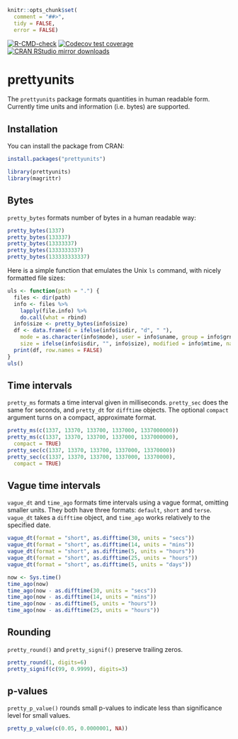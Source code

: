 
```r
knitr::opts_chunk$set(
  comment = "##>",
  tidy = FALSE,
  error = FALSE)
```

<!-- badges: start -->
[![R-CMD-check](https://github.com/r-lib/prettyunits/actions/workflows/R-CMD-check.yaml/badge.svg)](https://github.com/r-lib/prettyunits/actions/workflows/R-CMD-check.yaml)
[![Codecov test coverage](https://codecov.io/gh/r-lib/prettyunits/branch/main/graph/badge.svg)](https://app.codecov.io/gh/r-lib/prettyunits?branch=main)
[![CRAN RStudio mirror downloads](http://cranlogs.r-pkg.org/badges/prettyunits)](https://CRAN.R-project.org/package=prettyunits)
<!-- badges: end -->

# prettyunits

The `prettyunits` package formats quantities in human readable form. Currently
time units and information (i.e. bytes) are supported.

## Installation

You can install the package from CRAN:

```r
install.packages("prettyunits")
```

```r
library(prettyunits)
library(magrittr)
```

## Bytes

`pretty_bytes` formats number of bytes in a human readable way:

```r
pretty_bytes(1337)
pretty_bytes(133337)
pretty_bytes(13333337)
pretty_bytes(1333333337)
pretty_bytes(133333333337)
```

Here is a simple function that emulates the Unix `ls` command, with
nicely formatted file sizes:

```r
uls <- function(path = ".") {
  files <- dir(path)
  info <- files %>%
    lapply(file.info) %>%
    do.call(what = rbind)
  info$size <- pretty_bytes(info$size)
  df <- data.frame(d = ifelse(info$isdir, "d", " "),
	mode = as.character(info$mode), user = info$uname, group = info$grname,
    size = ifelse(info$isdir, "", info$size), modified = info$mtime, name = files)
  print(df, row.names = FALSE)
}
uls()
```

## Time intervals

`pretty_ms` formats a time interval given in milliseconds. `pretty_sec` does
the same for seconds, and `pretty_dt` for `difftime` objects. The optional
`compact` argument turns on a compact, approximate format.

```r
pretty_ms(c(1337, 13370, 133700, 1337000, 1337000000))
pretty_ms(c(1337, 13370, 133700, 1337000, 1337000000),
  compact = TRUE)
pretty_sec(c(1337, 13370, 133700, 1337000, 13370000))
pretty_sec(c(1337, 13370, 133700, 1337000, 13370000),
  compact = TRUE)

```

## Vague time intervals

`vague_dt` and `time_ago` formats time intervals using a vague format,
omitting smaller units. They both have three formats: `default`, `short` and `terse`.
`vague_dt` takes a `difftime` object, and `time_ago` works relatively to the
specified date.

```r
vague_dt(format = "short", as.difftime(30, units = "secs"))
vague_dt(format = "short", as.difftime(14, units = "mins"))
vague_dt(format = "short", as.difftime(5, units = "hours"))
vague_dt(format = "short", as.difftime(25, units = "hours"))
vague_dt(format = "short", as.difftime(5, units = "days"))
```

```r
now <- Sys.time()
time_ago(now)
time_ago(now - as.difftime(30, units = "secs"))
time_ago(now - as.difftime(14, units = "mins"))
time_ago(now - as.difftime(5, units = "hours"))
time_ago(now - as.difftime(25, units = "hours"))
```

## Rounding

`pretty_round()` and `pretty_signif()` preserve trailing zeros.

```r
pretty_round(1, digits=6)
pretty_signif(c(99, 0.9999), digits=3)
```

## p-values

`pretty_p_value()` rounds small p-values to indicate less than significance
level for small values.

```r
pretty_p_value(c(0.05, 0.0000001, NA))
```
